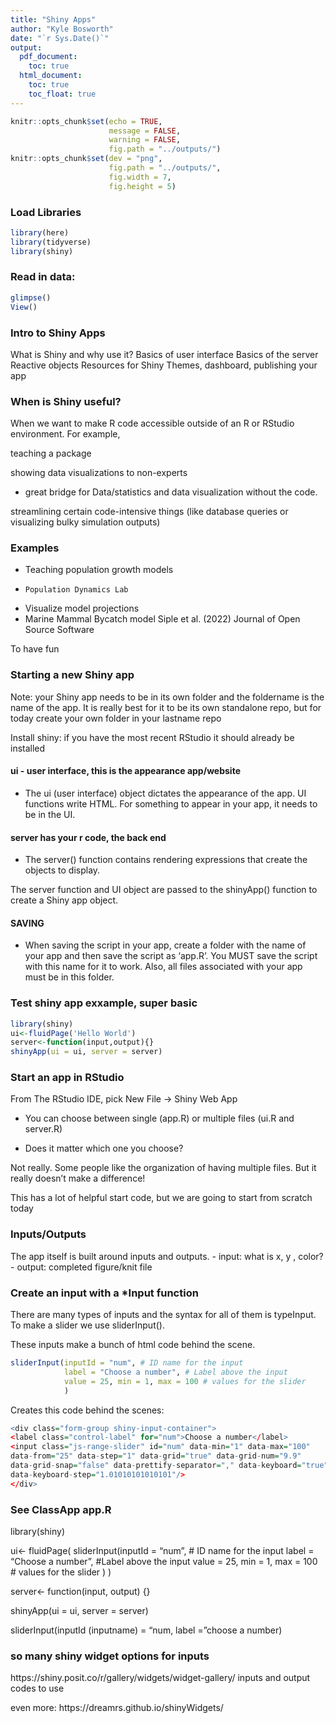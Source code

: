 ```yaml
---
title: "Shiny Apps"
author: "Kyle Bosworth"
date: "`r Sys.Date()`"
output:
  pdf_document:
    toc: true
  html_document:
    toc: true
    toc_float: true
---
```


```r
knitr::opts_chunk$set(echo = TRUE,
                      message = FALSE,
                      warning = FALSE,
                      fig.path = "../outputs/")
knitr::opts_chunk$set(dev = "png", 
                      fig.path = "../outputs/",
                      fig.width = 7,
                      fig.height = 5)
```

### Load Libraries
```r
library(here)
library(tidyverse)
library(shiny)

```

### Read in data: 
```r
glimpse()
View()
```

### Intro to Shiny Apps

What is Shiny and why use it?
Basics of user interface
Basics of the server
Reactive objects
Resources for Shiny Themes, dashboard, publishing your app

### When is Shiny useful?
When we want to make R code accessible outside of an R or RStudio environment. For example,

teaching a package

showing data visualizations to non-experts

- great bridge for Data/statistics and data visualization without the code. 

streamlining certain code-intensive things (like database queries or visualizing bulky simulation outputs)

### Examples
- Teaching population growth models
-     Population Dynamics Lab

- Visualize model projections
- Marine Mammal Bycatch model
Siple et al. (2022) Journal of Open Source Software

To have fun

### Starting a new Shiny app
Note: your Shiny app needs to be in its own folder and the foldername is the name of the app. It is really best for it to be its own standalone repo, but for today create your own folder in your lastname repo

Install shiny: if you have the most recent RStudio it should already be installed


#### ui - user interface, this is the appearance app/website
- The ui (user interface) object dictates the appearance of the app. UI functions write HTML. For something to appear in your app, it needs to be in the UI.

#### server has your r code, the back end
- The server() function contains rendering expressions that create the objects to display.

The server function and UI object are passed to the shinyApp() function to create a Shiny app object.

#### SAVING
- When saving the script in your app, create a folder with the name of your app and then save the script as 'app.R'. You MUST save the script with this name for it to work. Also, all files associated with your app must be in this folder.

### Test shiny app exxample, super basic
```r
library(shiny)
ui<-fluidPage('Hello World')
server<-function(input,output){}
shinyApp(ui = ui, server = server)
```

### Start an app in RStudio
From The RStudio IDE, pick New File -> Shiny Web App

- You can choose between single (app.R) or multiple files (ui.R and server.R)

- Does it matter which one you choose?

Not really. Some people like the organization of having multiple files. But it really doesn't make a difference!

This has a lot of helpful start code, but we are going to start from scratch today



### Inputs/Outputs

The app itself is built around inputs and outputs.
- input: what is x, y , color?
- output: completed figure/knit file

### Create an input with a *Input function
There are many types of inputs and the syntax for all of them is typeInput. To make a slider we use sliderInput().

These inputs make a bunch of html code behind the scene.

```r
sliderInput(inputId = "num", # ID name for the input
            label = "Choose a number", # Label above the input
            value = 25, min = 1, max = 100 # values for the slider
            )
```

Creates this code behind the scenes:
```r
<div class="form-group shiny-input-container">
<label class="control-label" for="num">Choose a number</label>
<input class="js-range-slider" id="num" data-min="1" data-max="100"
data-from="25" data-step="1" data-grid="true" data-grid-num="9.9"
data-grid-snap="false" data-prettify-separator="," data-keyboard="true"
data-keyboard-step="1.01010101010101"/>
</div>
```

### See ClassApp app.R
library(shiny)

ui<- fluidPage(
  sliderInput(inputId = "num", # ID name for the input
              label = "Choose a number", #Label above the input
              value = 25, min = 1, max = 100 # values for the slider
              )
)

server<- function(input, output) {}

shinyApp(ui = ui, server = server)


sliderInput(inputId (inputname) = "num, label = "choose a number)



### so many shiny widget options for inputs
https://shiny.posit.co/r/gallery/widgets/widget-gallery/
inputs and output codes to use

even more: https://dreamrs.github.io/shinyWidgets/





